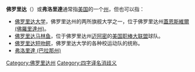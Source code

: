 '''佛罗里达'''（{{lang|en|Florida}}）或'''弗洛里達'''通常指[[美国|美国]]的一个[[佛罗里达州|州]]，但也可以指：

*[[佛罗里达大学|佛罗里达大学]]，佛罗里达州的两所旗舰大学之一，位于佛罗里达州[[蓋恩斯維爾_(佛羅里達州)|蓋恩斯維爾 (佛羅里達州)]]。
*[[佛罗里达马林鱼|佛罗里达马林鱼]]，位于佛罗里达州[[迈阿密|迈阿密]]的[[美国职棒大联盟|美国职棒大联盟]]球队。
*[[佛罗里达短吻鳄|佛罗里达短吻鳄]]，佛罗里达大学的各种校运动队的统称。
*[[弗洛里達_(巴拉那州)|弗洛里達 (巴拉那州)]]

[[Category:佛罗里达州|Category:佛罗里达州]]
{{disambig|Florida|Cat=四字地名消歧义}}
[[Category:四字译名消歧义|Category:四字译名消歧义]]